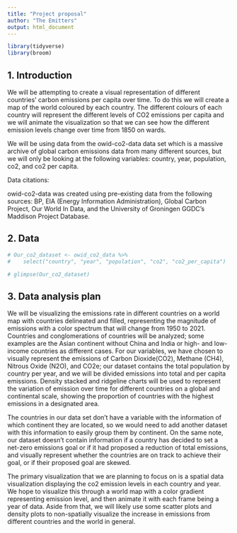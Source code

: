 ```yaml
---
title: "Project proposal"
author: "The Emitters"
output: html_document
--- 
```


```r
library(tidyverse)
library(broom)
```

## 1. Introduction

We will be attempting to create a visual representation of different countries' carbon emissions per capita over time. To do this we will create a map of the world coloured by each country. The different colours of each country will represent the different levels of CO2 emissions per capita and we will animate the visualization so that we can see how the different emission levels change over time from 1850 on wards.

We will be using data from the owid-co2-data data set which is a massive archive of global carbon emissions data from many different sources, but we will only be looking at the following variables: country, year, population, co2, and co2 per capita.

Data citations:

owid-co2-data was created using pre-existing data from the following sources: 
BP, EIA (Energy Information Administration), Global Carbon Project, Our World In Data, and the University of Groningen GGDC's Maddison Project Database.


## 2. Data

```r
# Our_co2_dataset <- owid_co2_data %>%
#    select("country", "year", "population", "co2", "co2_per_capita")
```
```r
# glimpse(Our_co2_dataset)
```

## 3. Data analysis plan

  We will be visualizing the emissions rate in different countries on a world map with countries delineated and filled, representing the magnitude of emissions with a color spectrum that will change from 1950 to 2021. Countries and conglomerations of countries will be analyzed; some examples are the Asian continent without China and India or high- and low-income countries as different cases. For our variables, we have chosen to visually represent the emissions of Carbon Dioxide(CO2), Methane (CH4), Nitrous Oxide (N2O), and CO2e; our dataset contains the total population by country per year, and we will be divided emissions into total and per capita emissions.  Density stacked and ridgeline charts will be used to represent the variation of emission over time for different countries on a global and continental scale, showing the proportion of countries with the highest emissions in a designated area. 

The countries in our data set don’t have a variable with the information of which continent they are located, so we would need to add another dataset with this information to easily group them by continent. On the same note, our dataset doesn’t contain information if a country has decided to set a net-zero emissions goal or if it had proposed a reduction of total emissions, and visually represent whether the countries are on track to achieve their goal, or if their proposed goal are skewed. 

The primary visualization that we are planning to focus on is a spatial data visualization displaying the co2 emission levels in each country and year. We hope to visualize this through a world map with a color gradient representing emission level, and then animate it with each frame being a year of data. Aside from that, we will likely use some scatter plots and density plots to non-spatially visualize the increase in emissions from different countries and the world in general.

